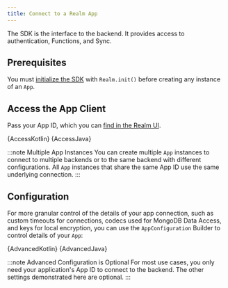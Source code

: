 ```yaml
---
title: Connect to a Realm App
---
```



The SDK is the interface to the backend. It provides access to
authentication, Functions, and Sync.

## Prerequisites

You must [initialize the SDK](/sdk/java/quick-start#initialize-realm)
with `Realm.init()` before creating any instance of an `App`.

## Access the App Client

Pass your App ID, which you can [find in the Realm UI](https://www.mongodb.com/docs/realm/get-started/find-your-project-or-app-id/#std-label-find-your-app-id).

<Tabs groupId="java-sdk-languages">
  <TabItem value="kotlin" label="Kotlin">
    <CodeBlock language="kotlin">{AccessKotlin}</CodeBlock>
  </TabItem>
  <TabItem value="java" label="Java">
    <CodeBlock language="java">{AccessJava}</CodeBlock>
  </TabItem>
</Tabs>

:::note Multiple App Instances
You can create multiple `App` instances to connect to multiple
backends or to the same backend with different configurations. All
`App` instances that share the same App ID use the same underlying
connection.
:::

## Configuration

For more granular control of the details of your app connection,
such as custom timeouts for connections, codecs used for MongoDB Data Access,
and keys for local encryption, you can use the `AppConfiguration`
Builder to control details of your `App`:

<Tabs groupId="java-sdk-languages">
  <TabItem value="kotlin" label="Kotlin">
    <CodeBlock language="kotlin">{AdvancedKotlin}</CodeBlock>
  </TabItem>
  <TabItem value="java" label="Java">
    <CodeBlock language="java">{AdvancedJava}</CodeBlock>
  </TabItem>
</Tabs>

:::note Advanced Configuration is Optional
For most use cases, you only need your application's App ID to connect
to the backend. The other settings demonstrated here are optional.
:::
